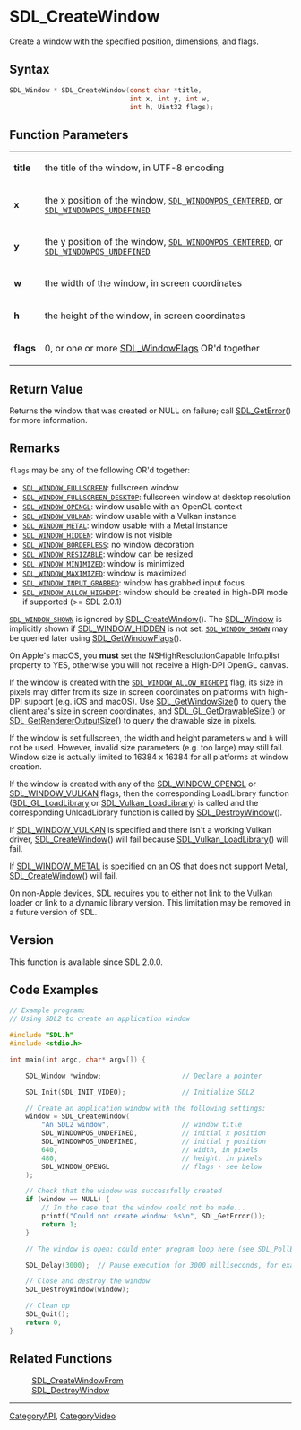 = SDL_CreateWindow =

Create a window with the specified position, dimensions, and flags.

== Syntax ==

<syntaxhighlight lang='c'>
SDL_Window * SDL_CreateWindow(const char *title,
                              int x, int y, int w,
                              int h, Uint32 flags);
</syntaxhighlight>

== Function Parameters ==

{|
|'''title'''
|the title of the window, in UTF-8 encoding
|-
|'''x'''
|the x position of the window, <code>[[SDL_WINDOWPOS_CENTERED]]</code>, or <code>[[SDL_WINDOWPOS_UNDEFINED]]</code>
|-
|'''y'''
|the y position of the window, <code>[[SDL_WINDOWPOS_CENTERED]]</code>, or <code>[[SDL_WINDOWPOS_UNDEFINED]]</code>
|-
|'''w'''
|the width of the window, in screen coordinates
|-
|'''h'''
|the height of the window, in screen coordinates
|-
|'''flags'''
|0, or one or more [[SDL_WindowFlags]] OR'd together
|}

== Return Value ==

Returns the window that was created or NULL on failure; call
[[SDL_GetError]]() for more information.

== Remarks ==

<code>flags</code> may be any of the following OR'd together:

* <code>[[SDL_WINDOW_FULLSCREEN]]</code>: fullscreen window
* <code>[[SDL_WINDOW_FULLSCREEN_DESKTOP]]</code>: fullscreen window at desktop resolution
* <code>[[SDL_WINDOW_OPENGL]]</code>: window usable with an OpenGL context
* <code>[[SDL_WINDOW_VULKAN]]</code>: window usable with a Vulkan instance
* <code>[[SDL_WINDOW_METAL]]</code>: window usable with a Metal instance
* <code>[[SDL_WINDOW_HIDDEN]]</code>: window is not visible
* <code>[[SDL_WINDOW_BORDERLESS]]</code>: no window decoration
* <code>[[SDL_WINDOW_RESIZABLE]]</code>: window can be resized
* <code>[[SDL_WINDOW_MINIMIZED]]</code>: window is minimized
* <code>[[SDL_WINDOW_MAXIMIZED]]</code>: window is maximized
* <code>[[SDL_WINDOW_INPUT_GRABBED]]</code>: window has grabbed input focus
* <code>[[SDL_WINDOW_ALLOW_HIGHDPI]]</code>: window should be created in high-DPI mode if supported (>= SDL 2.0.1)

<code>[[SDL_WINDOW_SHOWN]]</code> is ignored by [[SDL_CreateWindow]](). The
[[SDL_Window]] is implicitly shown if [[SDL_WINDOW_HIDDEN]] is not set.
<code>[[SDL_WINDOW_SHOWN]]</code> may be queried later using
[[SDL_GetWindowFlags]]().

On Apple's macOS, you '''must''' set the NSHighResolutionCapable Info.plist
property to YES, otherwise you will not receive a High-DPI OpenGL canvas.

If the window is created with the <code>[[SDL_WINDOW_ALLOW_HIGHDPI]]</code>
flag, its size in pixels may differ from its size in screen coordinates on
platforms with high-DPI support (e.g. iOS and macOS). Use
[[SDL_GetWindowSize]]() to query the client area's size in screen
coordinates, and [[SDL_GL_GetDrawableSize]]() or
[[SDL_GetRendererOutputSize]]() to query the drawable size in pixels.

If the window is set fullscreen, the width and height parameters
<code>w</code> and <code>h</code> will not be used. However, invalid size
parameters (e.g. too large) may still fail. Window size is actually limited
to 16384 x 16384 for all platforms at window creation.

If the window is created with any of the [[SDL_WINDOW_OPENGL]] or
[[SDL_WINDOW_VULKAN]] flags, then the corresponding LoadLibrary function
([[SDL_GL_LoadLibrary]] or [[SDL_Vulkan_LoadLibrary]]) is called and the
corresponding UnloadLibrary function is called by [[SDL_DestroyWindow]]().

If [[SDL_WINDOW_VULKAN]] is specified and there isn't a working Vulkan
driver, [[SDL_CreateWindow]]() will fail because
[[SDL_Vulkan_LoadLibrary]]() will fail.

If [[SDL_WINDOW_METAL]] is specified on an OS that does not support Metal,
[[SDL_CreateWindow]]() will fail.

On non-Apple devices, SDL requires you to either not link to the Vulkan
loader or link to a dynamic library version. This limitation may be removed
in a future version of SDL.

== Version ==

This function is available since SDL 2.0.0.

== Code Examples ==

<syntaxhighlight lang='c++'>
// Example program:
// Using SDL2 to create an application window

#include "SDL.h"
#include <stdio.h>

int main(int argc, char* argv[]) {

    SDL_Window *window;                    // Declare a pointer

    SDL_Init(SDL_INIT_VIDEO);              // Initialize SDL2

    // Create an application window with the following settings:
    window = SDL_CreateWindow(
        "An SDL2 window",                  // window title
        SDL_WINDOWPOS_UNDEFINED,           // initial x position
        SDL_WINDOWPOS_UNDEFINED,           // initial y position
        640,                               // width, in pixels
        480,                               // height, in pixels
        SDL_WINDOW_OPENGL                  // flags - see below
    );

    // Check that the window was successfully created
    if (window == NULL) {
        // In the case that the window could not be made...
        printf("Could not create window: %s\n", SDL_GetError());
        return 1;
    }

    // The window is open: could enter program loop here (see SDL_PollEvent())

    SDL_Delay(3000);  // Pause execution for 3000 milliseconds, for example

    // Close and destroy the window
    SDL_DestroyWindow(window);

    // Clean up
    SDL_Quit();
    return 0;
}

</syntaxhighlight>

== Related Functions ==

:[[SDL_CreateWindowFrom]]
:[[SDL_DestroyWindow]]

----
[[CategoryAPI]], [[CategoryVideo]]


